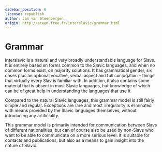 ```yaml
---
sidebar_position: 6
license: republish
author: Jan van Steenbergen
origin: http://steen.free.fr/interslavic/grammar.html
---
```



# Grammar

Interslavic is a natural and very broadly understandable language for Slavs. It is entirely based on forms common to the Slavic languages, and when no common forms exist, on majority solutions. It has grammatical gender, six cases plus an optional vocative, verbal aspect and full conjugation – things that virtually every Slav is familiar with. In addition, it also contains some material that is absent in most Slavic languages, but knowledge of which can be of great help in understanding the languages that use it.

Compared to the natural Slavic languages, this grammar model is still fairly simple and regular. Exceptions are rare and most irregularity is eliminated with means provided by the Slavic languages themselves, without introducing any artificiality.

This grammar model is primarily intended for communication between Slavs of different nationalities, but can of course also be used by non-Slavs who want to be able to communicate on a more serious level. It is suitable for contacts and publications, but also as a means to gain insight into the nature of Slavic.

<DocCardList />
